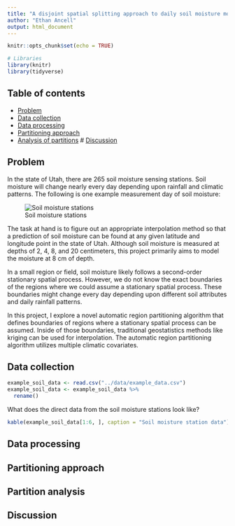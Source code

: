 ```yaml
---
title: "A disjoint spatial splitting approach to daily soil moisture modeling in Utah"
author: "Ethan Ancell"
output: html_document
---
```


```r
knitr::opts_chunk$set(echo = TRUE)

# Libraries
library(knitr)
library(tidyverse)
```

## Table of contents

* [Problem](#problem)
* [Data collection](#data_collection)
* [Data processing](#data_processing)
* [Partitioning approach](#partitioning_approach)
* [Analysis of partitions](#partition_analysis)
# [Discussion](#discussion)

## Problem {#problem}

In the state of Utah, there are 265 soil moisture sensing stations. Soil moisture will change nearly every day depending upon rainfall and climatic patterns. The following is one example measurement day of soil moisture:

![Soil moisture stations](images/station_locations.png)

The task at hand is to figure out an appropriate interpolation method so that a prediction of soil moisture can be found at any given latitude and longitude point in the state of Utah. Although soil moisture is measured at depths of 2, 4, 8, and 20 centimeters, this project primarily aims to model the moisture at 8 cm of depth.

In a small region or field, soil moisture likely follows a second-order stationary spatial process. However, we do not know the exact boundaries of the regions where we could assume a stationary spatial process. These boundaries might change every day depending upon different soil attributes and daily rainfall patterns.

In this project, I explore a novel automatic region partitioning algorithm that defines boundaries of regions where a stationary spatial process can be assumed. Inside of those boundaries, traditional geostatistics methods like kriging can be used for interpolation. The automatic region partitioning algorithm utilizes multiple climatic covariates.

## Data collection {#data_collection}

```r
example_soil_data <- read.csv("../data/example_data.csv")
example_soil_data <- example_soil_data %>%
  rename()
```

What does the direct data from the soil moisture stations look like?

```r
kable(example_soil_data[1:6, ], caption = "Soil moisture station data")
```

## Data processing {#data_processing}

## Partitioning approach {#partitioning_approach}

## Partition analysis {#partition_analysis}

## Discussion {#discussion}
